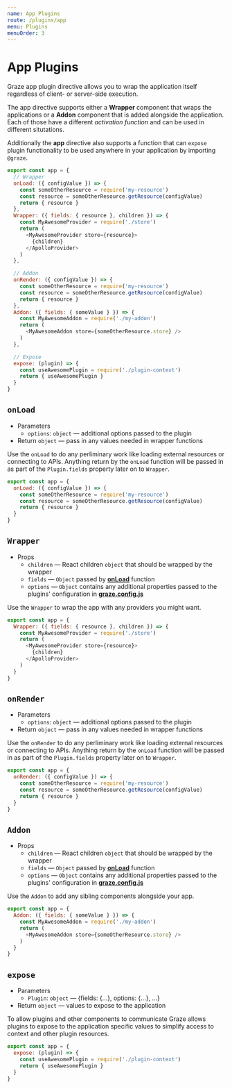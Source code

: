 ```yaml
---
name: App Plugins
route: /plugins/app
menu: Plugins
menuOrder: 3
---
```


# App Plugins

Graze app plugin directive allows you to wrap the application itself regardless of client- or server-side execution.

The app directive supports either a **Wrapper** component that wraps the applications or a **Addon** component that is added alongside the application. Each of those have a different *activation function* and can be used in different situtations.

Additionally the **app** directive also supports a function that can `expose` plugin functionality to be used anywhere in your application by importing `@graze`.

```js
export const app = {
  // Wrapper
  onLoad: ({ configValue }) => {
    const someOtherResource = require('my-resource')
    const resource = someOtherResource.getResource(configValue)
    return { resource }
  },
  Wrapper: ({ fields: { resource }, children }) => {
    const MyAwesomeProvider = require('./store')
    return (
      <MyAwesomeProvider store={resource}>
        {children}
      </ApolloProvider>
    )
  },

  // Addon
  onRender: ({ configValue }) => {
    const someOtherResource = require('my-resource')
    const resource = someOtherResource.getResource(configValue)
    return { resource }
  },
  Addon: ({ fields: { someValue } }) => {
    const MyAwesomeAddon = require('./my-addon')
    return (
      <MyAwesomeAddon store={someOtherResource.store} />
    )
  },

  // Expose
  expose: (plugin) => {
    const useAwesomePlugin = require('./plugin-context')
    return { useAwesomePlugin }
  }
}
```


## `onLoad`

- Parameters
  - `options`: `object` — additional options passed to the plugin
- Return `object` — pass in any values needed in wrapper functions

Use the `onLoad` to do any perliminary work like loading external resources or connecting to APIs. Anything return by the `onLoad` function will be passed in as part of the `Plugin.fields` property later on to `Wrapper`.

```js
export const app = {
  onLoad: ({ configValue }) => {
    const someOtherResource = require('my-resource')
    const resource = someOtherResource.getResource(configValue)
    return { resource }
  }
}
```

## `Wrapper`

- Props
  - `children` — React children `object` that should be wrapped by the wrapper
  - `fields` — `Object` passed by [**onLoad**](#onload) function
  - `options` — `Object` contains any additional properties passed to the plugins' configuration in [**graze.config.js**](/plugins/#config)

Use the `Wrapper` to wrap the app with any providers you might want.

```js
export const app = {
  Wrapper: ({ fields: { resource }, children }) => {
    const MyAwesomeProvider = require('./store')
    return (
      <MyAwesomeProvider store={resource}>
        {children}
      </ApolloProvider>
    )
  }
}
```

## `onRender`

- Parameters
  - `options`: `object` — additional options passed to the plugin
- Return `object` — pass in any values needed in wrapper functions

Use the `onRender` to do any perliminary work like loading external resources or connecting to APIs. Anything return by the `onLoad` function will be passed in as part of the `Plugin.fields` property later on to `Wrapper`.

```js
export const app = {
  onRender: ({ configValue }) => {
    const someOtherResource = require('my-resource')
    const resource = someOtherResource.getResource(configValue)
    return { resource }
  }
}
```

## `Addon`

- Props
  - `children` — React children `object` that should be wrapped by the wrapper
  - `fields` — `Object` passed by [**onLoad**](#onload) function
  - `options` — `Object` contains any additional properties passed to the plugins' configuration in [**graze.config.js**](/plugins/#config)

Use the `Addon` to add any sibling components alongside your app.

```js
export const app = {
  Addon: ({ fields: { someValue } }) => {
    const MyAwesomeAddon = require('./my-addon')
    return (
      <MyAwesomeAddon store={someOtherResource.store} />
    )
  }
}
```

## `expose`

- Parameters
  - `Plugin`: `object` — {fields: {...}, options: {...}, ...}
- Return `object` — values to expose to the application

To allow plugins and other components to communicate Graze allows plugins to expose to the application specific values to simplify access to context and other plugin resources.


```js
export const app = {
  expose: (plugin) => {
    const useAwesomePlugin = require('./plugin-context')
    return { useAwesomePlugin }
  }
}
```


<MyMenus current='/plugins/server' />
